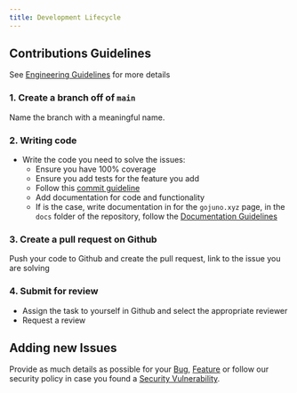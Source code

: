 ```yaml
---
title: Development Lifecycle
---
```


## Contributions Guidelines

See [Engineering Guidelines](./engineering-guidelines.mdx) for more details

### 1. Create a branch off of `main`

Name the branch with a meaningful name.

### 2. Writing code

- Write the code you need to solve the issues:
  - Ensure you have 100% coverage
  - Ensure you add tests for the feature you add
  - Follow this [commit guideline](https://www.conventionalcommits.org/en/v1.0.0/)
  - Add documentation for code and functionality
  - If is the case, write documentation in for the `gojuno.xyz` page, in the `docs` folder of the repository, follow the [Documentation Guidelines](./contribution-guide.mdx)

### 3. Create a pull request on Github

Push your code to Github and create the pull request, link to the issue you are solving

### 4. Submit for review

- Assign the task to yourself in Github and select the appropriate reviewer
- Request a review

## Adding new Issues

Provide as much details as possible for your [Bug](https://github.com/NethermindEth/juno/issues/new?assignees=&labels=&template=bug_report.md&title=),
[Feature](https://github.com/NethermindEth/juno/issues/new?assignees=&labels=&template=feature_request.md&title=) or
follow our security policy in case you found a [Security Vulnerability](https://github.com/NethermindEth/juno/security/policy).